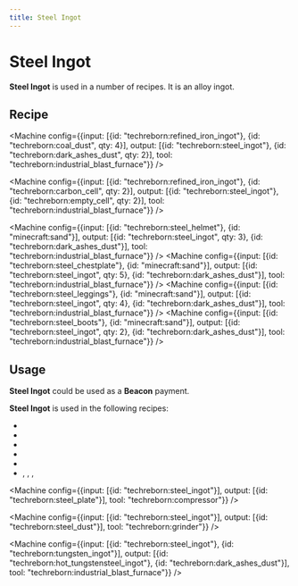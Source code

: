 ```yaml
---
title: Steel Ingot
---
```


<ItemImage file="steel_ingot" alt="Ingots" size="200" />

# Steel Ingot

**Steel Ingot** is used in a number of recipes. It is an alloy ingot.

## Recipe

<CraftingTable recipe="input techreborn:steel_nugget techreborn:steel_nugget techreborn:steel_nugget input techreborn:steel_nugget techreborn:steel_nugget techreborn:steel_nugget input techreborn:steel_nugget techreborn:steel_nugget techreborn:steel_nugget output techreborn:steel_ingot"/>
<CraftingTable recipe="input air air air input air techreborn:steel_storage_block air input air air air output techreborn:steel_ingot,9"/>

<Machine config={{input: [{id: "techreborn:refined_iron_ingot"}, {id: "techreborn:coal_dust", qty: 4}], output: [{id: "techreborn:steel_ingot"}, {id: "techreborn:dark_ashes_dust", qty: 2}], tool: "techreborn:industrial_blast_furnace"}} />

<Machine config={{input: [{id: "techreborn:refined_iron_ingot"}, {id: "techreborn:carbon_cell", qty: 2}], output: [{id: "techreborn:steel_ingot"}, {id: "techreborn:empty_cell", qty: 2}], tool: "techreborn:industrial_blast_furnace"}} />

<Machine config={{input: [{id: "techreborn:steel_helmet"}, {id: "minecraft:sand"}], output: [{id: "techreborn:steel_ingot", qty: 3}, {id: "techreborn:dark_ashes_dust"}], tool: "techreborn:industrial_blast_furnace"}} />
<Machine config={{input: [{id: "techreborn:steel_chestplate"}, {id: "minecraft:sand"}], output: [{id: "techreborn:steel_ingot", qty: 5}, {id: "techreborn:dark_ashes_dust"}], tool: "techreborn:industrial_blast_furnace"}} />
<Machine config={{input: [{id: "techreborn:steel_leggings"}, {id: "minecraft:sand"}], output: [{id: "techreborn:steel_ingot", qty: 4}, {id: "techreborn:dark_ashes_dust"}], tool: "techreborn:industrial_blast_furnace"}} />
<Machine config={{input: [{id: "techreborn:steel_boots"}, {id: "minecraft:sand"}], output: [{id: "techreborn:steel_ingot", qty: 2}, {id: "techreborn:dark_ashes_dust"}], tool: "techreborn:industrial_blast_furnace"}} />

<Machine recipe="input techreborn:steel_dust output techreborn:steel_ingot tool techreborn:industrial_blast_furnace" />

## Usage

**Steel Ingot** could be used as a **Beacon** payment.

**Steel Ingot** is used in the following <McItem slug="minecraft:crafting_table"/> recipes:

- <McItem slug="techreborn:tungsten_grinding_head"/>
- <McItem slug="techreborn:diamond_grinding_head"/>
- <McItem slug="techreborn:diamond_saw_blade"/>
- <McItem slug="techreborn:steel_nugget"/>
- <McItem slug="techreborn:steel_storage_block"/>
- <McItem slug="techreborn:steel_helmet"/>, <McItem slug="techreborn:steel_chestplate"/>, <McItem slug="techreborn:steel_leggings"/>, <McItem slug="techreborn:steel_boots"/>

<Machine config={{input: [{id: "techreborn:steel_ingot"}], output: [{id: "techreborn:steel_plate"}], tool: "techreborn:compressor"}} />

<Machine config={{input: [{id: "techreborn:steel_ingot"}], output: [{id: "techreborn:steel_dust"}], tool: "techreborn:grinder"}} />

<Machine config={{input: [{id: "techreborn:steel_ingot"}, {id: "techreborn:tungsten_ingot"}], output: [{id: "techreborn:hot_tungstensteel_ingot"}, {id: "techreborn:dark_ashes_dust"}], tool: "techreborn:industrial_blast_furnace"}} />
